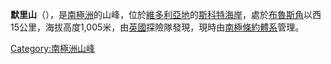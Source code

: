 {{coord|76|9|S|161|50|E|display=title}}

'''默里山'''（{{lang-en|Mount Murray}}），是[[南極洲|南極洲]]的山峰，位於[[維多利亞地|維多利亞地]]的[[斯科特海岸|斯科特海岸]]，處於[[布魯斯角|布魯斯角]]以西15公里，海拔高度1,005米，由[[英國|英國]]探險隊發現，現時由[[南極條約體系|南極條約體系]]管理。

{{DEFAULTSORT:Mount Murray}}
[[Category:南極洲山峰|Category:南極洲山峰]]


{{ScottCoast-geo-stub}}